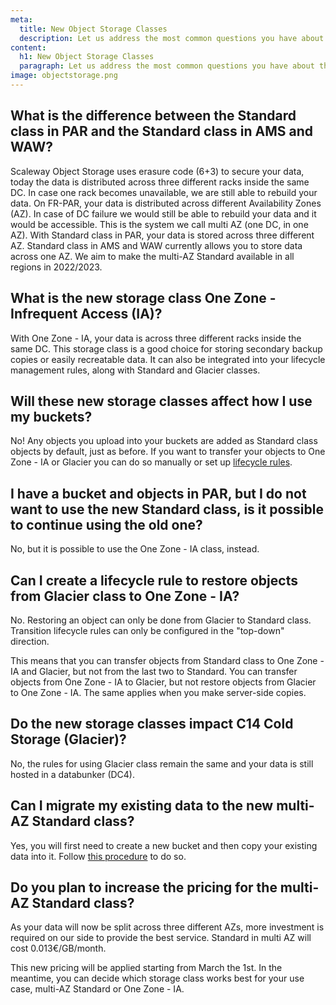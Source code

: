 ```yaml
---
meta:
  title: New Object Storage Classes
  description: Let us address the most common questions you have about the new Object Storage classes.
content:
  h1: New Object Storage Classes
  paragraph: Let us address the most common questions you have about the new Object Storage classes.
image: objectstorage.png
---
```


## What is the difference between the Standard class in PAR and the Standard class in AMS and WAW?
Scaleway Object Storage uses erasure code  (6+3) to secure your data, today the data is distributed across three different racks inside the same DC. In case one rack becomes unavailable, we are still able to rebuild your data. 
On FR-PAR, your data is distributed across different Availability Zones (AZ). In case of DC failure we would still be able to rebuild your data and it would be accessible. This is the system we call multi AZ (one DC, in one AZ). 
With Standard class in PAR, your data is stored across three different AZ. Standard class in AMS and WAW currently allows you to store data across one AZ. We aim to make the multi-AZ Standard available in all regions in 2022/2023.

## What is the new storage class One Zone - Infrequent Access (IA)?
With One Zone - IA, your data is across three different racks inside the same DC. This storage class is a good choice for storing secondary backup copies or easily recreatable data. 
It can also be integrated into your lifecycle management rules, along with Standard and Glacier classes.

## Will these new storage classes affect how I use my buckets?
No! Any objects you upload into your buckets are added as Standard class objects by default, just as before. If you want to transfer your objects to One Zone - IA or Glacier you can do so manually or set up [lifecycle rules](/storage/object/api-cli/lifecycle-rules-api/). 

## I have a bucket and objects in PAR, but I do not want to use the new Standard class, is it possible to continue using the old one?
No, but it is possible to use the One Zone - IA class, instead. 

## Can I create a lifecycle rule to restore objects from Glacier class to One Zone - IA?
No. Restoring an object can only be done from Glacier to Standard class. Transition lifecycle rules can only be configured in the "top-down" direction. 

This means that you can transfer objects from Standard class to One Zone - IA and Glacier, but not from the last two to Standard. You can transfer objects from One Zone - IA to Glacier, but not restore objects from Glacier to One Zone - IA. The same applies when you make server-side copies. 

<Lightbox src="scaleway-schema-life-cycle-object-storage.jpg" alt="" />

## Do the new storage classes impact C14 Cold Storage (Glacier)?
No, the rules for using Glacier class remain the same and your data is still hosted in a databunker (DC4).

## Can I migrate my existing data to the new multi-AZ Standard class?
Yes, you will first need to create a new bucket and then copy your existing data into it. Follow [this procedure](/storage/object/api-cli/migrating-storage-class) to do so. 

## Do you plan to increase the pricing for the multi-AZ Standard class?
As your data will now be split across three different AZs, more investment is required on our side to provide the best service.
Standard in multi AZ will cost 0.013€/GB/month.

This new pricing will be applied starting from March the 1st. In the meantime, you can decide which storage class works best for your use case, multi-AZ Standard or One Zone - IA.





